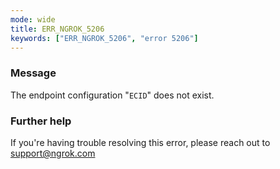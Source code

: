 ```yaml
---
mode: wide
title: ERR_NGROK_5206
keywords: ["ERR_NGROK_5206", "error 5206"]
---
```


### Message

The endpoint configuration "`ECID`" does not exist.

### Further help

If you're having trouble resolving this error, please reach out to [support@ngrok.com](mailto:support@ngrok.com?subject=Help%20with%20ERR_NGROK_5206)
